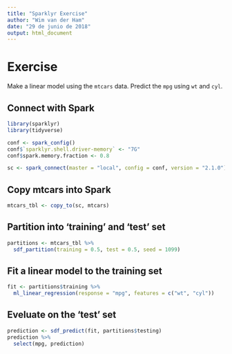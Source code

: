 ```yaml
---
title: "Sparklyr Exercise"
author: "Wim van der Ham"
date: "29 de junio de 2018"
output: html_document
---
```


# Exercise

Make a linear model using the `mtcars` data. Predict the `mpg` using `wt` and `cyl`.

## Connect with Spark

```r
library(sparklyr)
library(tidyverse)

conf <- spark_config()
conf$`sparklyr.shell.driver-memory` <- "7G"  
conf$spark.memory.fraction <- 0.8 

sc <- spark_connect(master = "local", config = conf, version = "2.1.0")
```

## Copy mtcars into Spark

```r
mtcars_tbl <- copy_to(sc, mtcars)
```

## Partition into 'training' and 'test' set

```r
partitions <- mtcars_tbl %>%
  sdf_partition(training = 0.5, test = 0.5, seed = 1099)
```

## Fit a linear model to the training set

```r
fit <- partitions$training %>%
  ml_linear_regression(response = "mpg", features = c("wt", "cyl"))
```

## Eveluate on the 'test' set

```r
prediction <- sdf_predict(fit, partitions$testing) 
prediction %>% 
  select(mpg, prediction)
```

